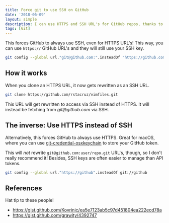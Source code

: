 ```yaml
---
title: Force git to use SSH on GitHub
date: '2018-06-09'
layout: simple
description: I can use HTTPS and SSH URL's for GitHub repos, thanks to insteadOf
tags: [Git]
---
```


This forces GitHub to always use SSH, even for HTTPS URL's! This way, you can use `https://` GitHub URL's and they will still use your SSH key.

```bash
git config --global url."git@github.com:".insteadOf "https://github.com/"
```

## How it works

When you clone an HTTPS URL, it now gets rewritten as an SSH URL.

```bash
git clone https://github.com/rstacruz/vimfiles.git
```

This URL will get rewritten to access via SSH instead of HTTPS. It will instead be fetching from _git@github.com_ via SSH.

## The inverse: Use HTTPS instead of SSH

Alternatively, this forces GitHub to always use HTTPS. Great for macOS, where you can use [git-credential-osxkeychain](https://help.github.com/articles/updating-credentials-from-the-osx-keychain/) to store your GitHub token.

This will _not_ rewrite `git@github.com:user/repo.git` URL's, though, so I don't really recommend it! Besides, SSH keys are often easier to manage than API tokens.

```bash
git config --global url."https://github".insteadOf git://github
```

## References

Hat tip to these people!

- <https://gist.github.com/Kovrinic/ea5e7123ab5c97d451804ea222ecd78a>
- <https://gist.github.com/grawity/4392747>
